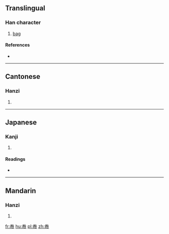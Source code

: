 ==Translingual==

===Han character===
{{Han char|rn=50|rad=巾|as=06|sn=9|four=9022<sub>7</sub>|canj=火手中月 (FQLB)}}

# [[bag]]

====References====
* {{Han ref|kx=0331.060|dkj=08881|dj=0636.210|hdz=10738.060|uh=5E23|ud=24099|bh=CEB2|bd=52914}}

----

==Cantonese==

===Hanzi===
{{yue-hanzi|jyut=[[gyun3]]|y=gyun3}}

# {{defn|lang=yue|sort=巾06}}

----

==Japanese==

===Kanji===
{{ja-kanji|grade=|rs=巾06}}

# {{defn|lang=ja|sort=巾06}}

====Readings====
* {{ja-readings|on=[[けん]] (ken), [[げん]] (gen)|kun=[[ふくろ]] (fukuro)}}

----

==Mandarin==

===Hanzi===
{{cmn-hanzi|pin=[[juǎn]] ([[juan3]]), [[juàn]] ([[juan4]])|wg=chüan<sup>3</sup>, chüan<sup>4</sup>}}

# {{defn|lang=cmn|sort=巾06}}

[[fr:帣]]
[[hu:帣]]
[[pl:帣]]
[[zh:帣]]